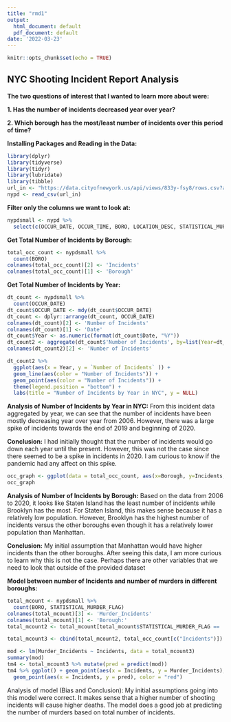 ---
title: "rmd1"
output:
  html_document: default
  pdf_document: default
date: '2022-03-23'
---

```{r setup, include=FALSE}
knitr::opts_chunk$set(echo = TRUE)
```

## NYC Shooting Incident Report Analysis

**The two questions of interest that I wanted to learn more about were:**

**1. Has the number of incidents decreased year over year?**

**2. Which borough has the most/least number of incidents over this period of time?**

**Installing Packages and Reading in the Data:**
```{r get_nypd_data}
library(dplyr)
library(tidyverse)
library(tidyr)
library(lubridate)
library(tibble)
url_in <- "https://data.cityofnewyork.us/api/views/833y-fsy8/rows.csv?accessType=DOWNLOAD"
nypd <- read_csv(url_in)
```

**Filter only the columns we want to look at:**
```{r filter}
nypdsmall <- nypd %>%
  select(c(OCCUR_DATE, OCCUR_TIME, BORO, LOCATION_DESC, STATISTICAL_MURDER_FLAG, PERP_AGE_GROUP, PERP_SEX, PERP_RACE, VIC_AGE_GROUP, VIC_SEX, VIC_RACE))
```

**Get Total Number of Incidents by Borough:**
```{r borough}
total_occ_count <- nypdsmall %>%
  count(BORO)
colnames(total_occ_count)[2] <- 'Incidents'
colnames(total_occ_count)[1] <- 'Borough'
```

**Get Total Number of Incidents by Year:**
```{r year}
dt_count <- nypdsmall %>%
  count(OCCUR_DATE)
dt_count$OCCUR_DATE <- mdy(dt_count$OCCUR_DATE)
dt_count <- dplyr::arrange(dt_count, OCCUR_DATE)
colnames(dt_count)[2] <- 'Number of Incidents'
colnames(dt_count)[1] <- 'Date'
dt_count$Year <- as.numeric(format(dt_count$Date, "%Y"))
dt_count2 <- aggregate(dt_count$'Number of Incidents', by=list(Year=dt_count$Year), FUN=sum)
colnames(dt_count2)[2] <- 'Number of Incidents'
```

```{r graph1}
dt_count2 %>%
  ggplot(aes(x = Year, y = `Number of Incidents` )) + 
  geom_line(aes(color = "Number of Incidents")) +
  geom_point(aes(color = "Number of Incidents")) +
  theme(legend.position = "bottom") +
  labs(title = "Number of Incidents by Year in NYC", y = NULL)
```

**Analysis of Number of Incidents by Year in NYC:** From this incident data aggregated by year, we can see that the number of incidents have been mostly decreasing year over year from 2006. However, there was a large spike of incidents towards the end of 2019 and beginning of 2020. 

**Conclusion:** I had initially thought that the number of incidents would go down each year until the present. However, this was not the case since there seemed to be a spike in incidents in 2020. I am curious to know if the pandemic had any affect on this spike.

```{r graph2}
occ_graph <- ggplot(data = total_occ_count, aes(x=Borough, y=Incidents, fill=Borough)) + geom_bar(stat="identity") + labs(title="Number of Incidents by Borough")
occ_graph

```

**Analysis of Number of Incidents by Borough:** Based on the data from 2006 to 2020, it looks like Staten Island has the least number of incidents while Brooklyn has the most. For Staten Island, this makes sense because it has a relatively low population. However, Brooklyn has the highest number of incidents versus the other boroughs even though it has a relatively lower population than Manhattan. 

**Conclusion:** My initial assumption that Manhattan would have higher incidents than the other boroughs. After seeing this data, I am more curious to learn why this is not the case. Perhaps there are other variables that we need to look that outside of the provided dataset

**Model between number of Incidents and number of murders in different boroughs:**
```{r borough2}
total_mcount <- nypdsmall %>%
  count(BORO, STATISTICAL_MURDER_FLAG)
colnames(total_mcount)[3] <- 'Murder_Incidents'
colnames(total_mcount)[1] <- 'Borough:'
total_mcount2 <- total_mcount[total_mcount$STATISTICAL_MURDER_FLAG == 'TRUE', ]

total_mcount3 <- cbind(total_mcount2, total_occ_count[c("Incidents")])

mod <- lm(Murder_Incidents ~ Incidents, data = total_mcount3)
summary(mod)
tm4 <- total_mcount3 %>% mutate(pred = predict(mod))
tm4 %>% ggplot() + geom_point(aes(x = Incidents, y = Murder_Incidents), color = "blue") +
  geom_point(aes(x = Incidents, y = pred), color = "red")

```

Analysis of model (Bias and Conclusion):  My initial assumptions going into this model were correct. It makes sense that a higher number of shooting incidents will cause higher deaths. The model does a good job at predicting the number of murders based on total number of incidents. 

